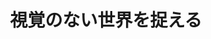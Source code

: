 ﻿---
title: "視覚のない世界を捉える"
category: "リベラルアーツ研究教育院"
vol: 88
interviewee: "伊藤 亜紗"
url: "http://asaito.com/"
tags: ["情報","視覚","観察","イメージ","障害"]
pdf: "88-1-ito.pdf"
career: ""
preface: "障害者というと、文字通り障害を抱えている人というような、負のイメージがどうしても離れない人が 多い。そんな中、伊藤先生は障害者に対して新しいアプローチを試みている。障害者のものの見方を観察 して、新しい情報を得ようというのだ。先生が研究を始めたきっかけから、現在どのようにして斬新な研 究を進めているか、追っていく。"
---
